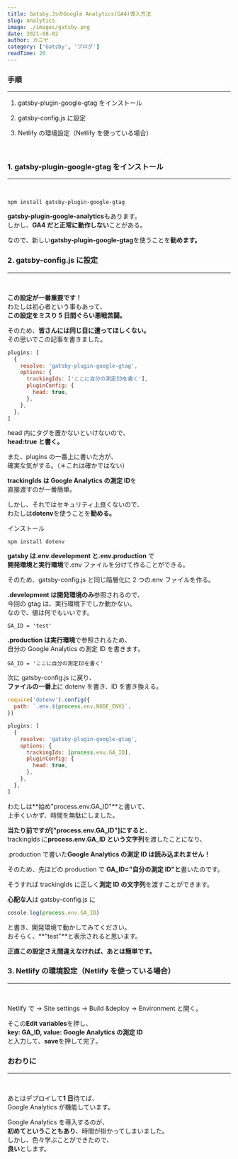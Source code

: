 ```yaml
---
title: Gatsby.JsのGoogle Analytics(GA4)導入方法
slug: analytics
image: ./images/gatsby.png
date: 2021-08-02
author: カニヤ
category: ['Gatsby', 'ブログ']
readTime: 20
---
```


### 手順

---

1.  gatsby-plugin-google-gtag をインストール

2.  gatsby-config.js に設定

3.  Netlify の環境設定（Netlify を使っている場合）

<br />

### 1. gatsby-plugin-google-gtag をインストール

---

<br />

`npm install gatsby-plugin-google-gtag`

**gatsby-plugin-google-analytics**もあります。<br/>
しかし、**GA4 だと正常に動作しない**ことがある。

なので、新しい**gatsby-plugin-google-gtag**を使うことを**勧めます。**

### 2. gatsby-config.js に設定

---

<br />

**この設定が一番重要です！**<br/>
わたしは初心者という事もあって、<br/>
**この設定をミスり 5 日間ぐらい悪戦苦闘。**

そのため、**皆さんには同じ目に遭ってほしくない。**<br/>
その思いでこの記事を書きました。

```js
plugins: [
  {
    resolve: 'gatsby-plugin-google-gtag',
    options: {
      trackingIds: ['ここに自分の測定IDを書く'],
      pluginConfig: {
        head: true,
      },
    },
  },
]
```

head 内にタグを置かないといけないので、<br/>
**head:true と書く。**

また、plugins の一番上に書いた方が、<br/>
確実な気がする。（＊これは確かではない）

**trackingIds は Google Analytics の測定 ID**を<br/>
直接渡すのが一番簡単。

しかし、それではセキュリティ上良くないので、<br/>
わたしは**dotenv**を使うことを**勧める。**

インストール

`npm install dotenv`

**gatsby は.env.development と.env.production** で<br/>
**開発環境と実行環境**で.env ファイルを分けて作ることができる。

そのため、gatsby-config.js と同じ階層化に 2 つの.env ファイルを作る。

**.development は開発環境のみ**参照されるので、<br/>
今回の gtag は、実行環境下でしか動かない。<br/>
なので、値は何でもいいです。

```env
GA_ID = 'test'
```

**.production は実行環境**で参照されるため、<br/>
自分の Google Analytics の測定 ID を書きます。

```env
GA_ID = 'ここに自分の測定IDを書く'
```

次に gatsby-config.js に戻り、<br/>
**ファイルの一番上**に dotenv を書き、ID を書き換える。

```js
require('dotenv').config({
  path: `.env.${process.env.NODE_ENV}`,
})

plugins: [
  {
    resolve: 'gatsby-plugin-google-gtag',
    options: {
      trackingIds: [process.env.GA_ID],
      pluginConfig: {
        head: true,
      },
    },
  },
]
```

わたしは**始め"process.env.GA_ID"**と書いて、<br/>
上手くいかず、時間を無駄にしました。

**当たり前ですが["process.env.GA_ID"]にすると**、<br/>
trackingIds に**process.env.GA_ID という文字列**を渡したことになり、

.production で書いた**Google Analytics の測定 ID は読み込まれません！**

そのため、先ほどの.production で **GA_ID="自分の測定 ID"と**書いたのです。

そうすれば trackingIds に正しく**測定 ID の文字列**を渡すことができます。

**心配な人**は gatsby-config.js に

```js
cosole.log(process.env.GA_ID)
```

と書き、開発環境で動かしてみてください。<br/>
おそらく、**"test"**と表示されると思います。

**正直この設定さえ間違えなければ、あとは簡単です。**

### 3. Netlify の環境設定（Netlify を使っている場合）

---

<br />

Netlify で → Site settings → Build &deploy → Environment と開く。

そこの**Edit variables**を押し、<br/>
**key: GA_ID, value: Google Analytics の測定 ID**<br/>
と入力して、**save**を押して完了。

### おわりに

---

<br />

あとはデプロイして**1 日**待てば、<br/>
Google Analytics が機能しています。

Google Analytics を導入するのが、<br/>
**初めてということもあり**、時間が掛かってしまいました。<br/>
しかし、色々学ぶことができたので、<br/>
**良い**とします。
